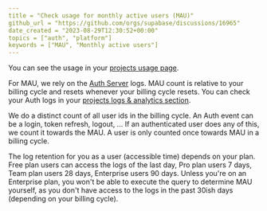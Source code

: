 ```yaml
---
title = "Check usage for monthly active users (MAU)"
github_url = "https://github.com/orgs/supabase/discussions/16965"
date_created = "2023-08-29T12:30:52+00:00"
topics = ["auth", "platform"]
keywords = ["MAU", "Monthly active users"]
---
```


You can see the usage in your [projects usage page](https://app.supabase.com/project/_/settings/billing/usage).

For MAU, we rely on the [Auth Server](https://github.com/supabase/auth) logs. MAU count is relative to your billing cycle and resets whenever your billing cycle resets. You can check your Auth logs in your [projects logs & analytics section](https://supabase.com/dashboard/project/_/logs/auth-logs).

We do a distinct count of all user ids in the billing cycle. An Auth event can be a login, token refresh, logout, ... If an authenticated user does any of this, we count it towards the MAU. A user is only counted once towards MAU in a billing cycle.

The log retention for you as a user (accessible time) depends on your plan. Free plan users can access the logs of the last day, Pro plan users 7 days, Team plan users 28 days, Enterprise users 90 days. Unless you're on an Enterprise plan, you won't be able to execute the query to determine MAU yourself, as you don't have access to the logs in the past 30ish days (depending on your billing cycle).
